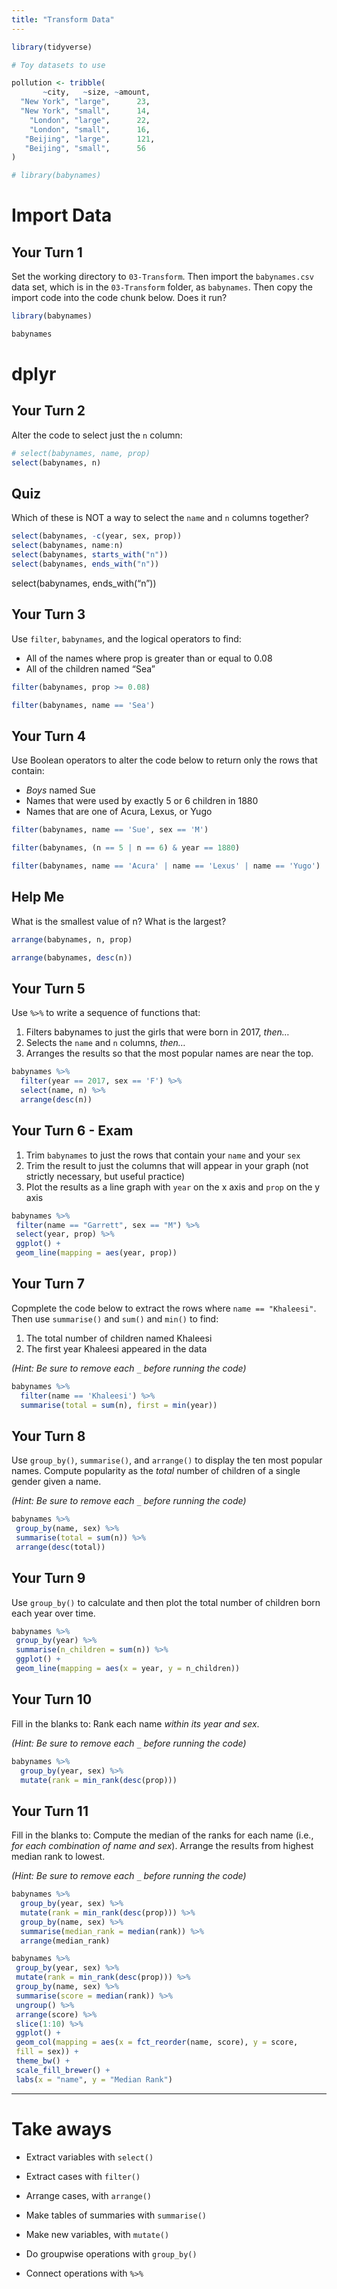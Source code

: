 ```yaml
---
title: "Transform Data"
---
```



```r
library(tidyverse)

# Toy datasets to use

pollution <- tribble(
       ~city,   ~size, ~amount, 
  "New York", "large",      23,
  "New York", "small",      14,
    "London", "large",      22,
    "London", "small",      16,
   "Beijing", "large",      121,
   "Beijing", "small",      56
)

# library(babynames)
```

# Import Data

## Your Turn 1

Set the working directory to `03-Transform`. Then import the `babynames.csv` data set, which is in the `03-Transform` folder, as `babynames`. Then copy the import code into the code chunk below. Does it run?

```r
library(babynames)
```

```r
babynames
```

# dplyr

## Your Turn 2

Alter the code to select just the `n` column:

```r
# select(babynames, name, prop)
select(babynames, n)
```

## Quiz

Which of these is NOT a way to select the `name` and `n` columns together?

```r
select(babynames, -c(year, sex, prop))
select(babynames, name:n)
select(babynames, starts_with("n"))
select(babynames, ends_with("n"))
```

select(babynames, ends_with("n"))

## Your Turn 3

Use `filter`, `babynames`, and the logical operators to find:

* All of the names where prop is greater than or equal to 0.08  
* All of the children named "Sea"  

```r
filter(babynames, prop >= 0.08)
```

```r
filter(babynames, name == 'Sea')
```


## Your Turn 4

Use Boolean operators to alter the code below to return only the rows that contain:

* _Boys_ named Sue  
* Names that were used by exactly 5 or 6 children in 1880  
* Names that are one of Acura, Lexus, or Yugo

```r
filter(babynames, name == 'Sue', sex == 'M')
```

```r
filter(babynames, (n == 5 | n == 6) & year == 1880)
```

```r
filter(babynames, name == 'Acura' | name == 'Lexus' | name == 'Yugo')
```

## Help Me

What is the smallest value of n?
What is the largest?

```r
arrange(babynames, n, prop)
```

```r
arrange(babynames, desc(n))
```


## Your Turn 5

Use `%>%` to write a sequence of functions that: 

1. Filters babynames to just the girls that were born in 2017, *then...*  
2. Selects the `name` and `n` columns, *then...*  
3. Arranges the results so that the most popular names are near the top.

```r
babynames %>% 
  filter(year == 2017, sex == 'F') %>% 
  select(name, n) %>% 
  arrange(desc(n))
```

## Your Turn 6 - Exam

1. Trim `babynames` to just the rows that contain your `name` and your `sex`  
2. Trim the result to just the columns that will appear in your graph (not strictly necessary, but useful practice)  
3. Plot the results as a line graph with `year` on the x axis and `prop` on the y axis

```r
babynames %>%
 filter(name == "Garrett", sex == "M") %>%
 select(year, prop) %>%
 ggplot() +
 geom_line(mapping = aes(year, prop))
```

## Your Turn 7

Copmplete the code below to extract the rows where `name == "Khaleesi"`. Then use `summarise()` and `sum()` and `min()` to find:

1. The total number of children named Khaleesi
2. The first year Khaleesi appeared in the data

*(Hint: Be sure to remove each `_` before running the code)*

```r
babynames %>%  
  filter(name == 'Khaleesi') %>% 
  summarise(total = sum(n), first = min(year))
```

## Your Turn 8

Use `group_by()`, `summarise()`, and `arrange()` to display the ten most popular names. Compute popularity as the *total* number of children of a single gender given a name.

*(Hint: Be sure to remove each `_` before running the code)*

```r
babynames %>%
 group_by(name, sex) %>%
 summarise(total = sum(n)) %>%
 arrange(desc(total))
```

## Your Turn 9

Use `group_by()` to calculate and then plot the total number of children born each year over time.

```r
babynames %>%
 group_by(year) %>%
 summarise(n_children = sum(n)) %>%
 ggplot() +
 geom_line(mapping = aes(x = year, y = n_children))
```

## Your Turn 10

Fill in the blanks to: 
Rank each name _within its year and sex_. 

*(Hint: Be sure to remove each `_` before running the code)*

```r
babynames %>% 
  group_by(year, sex) %>% 
  mutate(rank = min_rank(desc(prop)))
```

## Your Turn 11

Fill in the blanks to: 
Compute the median of the ranks for each name (i.e., _for each combination of name and sex_). Arrange the results from highest median rank to lowest.

*(Hint: Be sure to remove each `_` before running the code)*

```r
babynames %>% 
  group_by(year, sex) %>% 
  mutate(rank = min_rank(desc(prop))) %>% 
  group_by(name, sex) %>% 
  summarise(median_rank = median(rank)) %>% 
  arrange(median_rank)
```

```r
babynames %>%
 group_by(year, sex) %>%
 mutate(rank = min_rank(desc(prop))) %>%
 group_by(name, sex) %>%
 summarise(score = median(rank)) %>%
 ungroup() %>%
 arrange(score) %>%
 slice(1:10) %>%
 ggplot() +
 geom_col(mapping = aes(x = fct_reorder(name, score), y = score,
 fill = sex)) +
 theme_bw() +
 scale_fill_brewer() +
 labs(x = "name", y = "Median Rank")
```


***

# Take aways

* Extract variables with `select()`  
* Extract cases with `filter()`  
* Arrange cases, with `arrange()`  

* Make tables of summaries with `summarise()`  
* Make new variables, with `mutate()`  
* Do groupwise operations with `group_by()`

* Connect operations with `%>%`  


